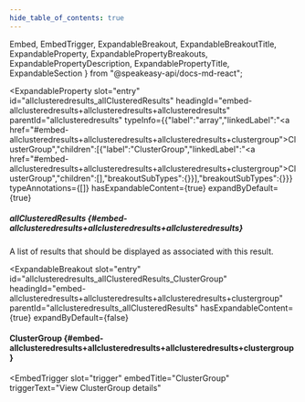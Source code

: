 ```yaml
---
hide_table_of_contents: true
---
```

  Embed,
  EmbedTrigger,
  ExpandableBreakout,
  ExpandableBreakoutTitle,
  ExpandableProperty,
  ExpandablePropertyBreakouts,
  ExpandablePropertyDescription,
  ExpandablePropertyTitle,
  ExpandableSection
} from "@speakeasy-api/docs-md-react";

<ExpandableSection>

<ExpandableProperty
  slot="entry"
  id="allclusteredresults_allClusteredResults"
  headingId="embed-allclusteredresults+allclusteredresults+allclusteredresults"
  parentId="allclusteredresults"
  typeInfo={{"label":"array","linkedLabel":"<a href=\"#embed-allclusteredresults+allclusteredresults+allclusteredresults+clustergroup\">ClusterGroup</a>","children":[{"label":"ClusterGroup","linkedLabel":"<a href=\"#embed-allclusteredresults+allclusteredresults+allclusteredresults+clustergroup\">ClusterGroup</a>","children":[],"breakoutSubTypes":{}}],"breakoutSubTypes":{}}}
  typeAnnotations={[]}
  hasExpandableContent={true}
  expandByDefault={true}
>

<ExpandablePropertyTitle slot="title">

##### allClusteredResults \{#embed-allclusteredresults+allclusteredresults+allclusteredresults\}

</ExpandablePropertyTitle>

<ExpandablePropertyDescription slot="description">

A list of results that should be displayed as associated with this result.

</ExpandablePropertyDescription>

<ExpandablePropertyBreakouts slot="breakouts">

<ExpandableBreakout
  slot="entry"
  id="allclusteredresults_allClusteredResults_ClusterGroup"
  headingId="embed-allclusteredresults+allclusteredresults+allclusteredresults+clustergroup"
  parentId="allclusteredresults_allClusteredResults"
  hasExpandableContent={true}
  expandByDefault={false}
>

<ExpandableBreakoutTitle slot="title">

#### ClusterGroup \{#embed-allclusteredresults+allclusteredresults+allclusteredresults+clustergroup\}

</ExpandableBreakoutTitle>

<Embed slot="embed">

<EmbedTrigger
  slot="trigger"
  embedTitle="ClusterGroup"
  triggerText="View ClusterGroup details"
>

<Embedclustergroup />

</EmbedTrigger>

</Embed>

</ExpandableBreakout>

</ExpandablePropertyBreakouts>

</ExpandableProperty>

</ExpandableSection>